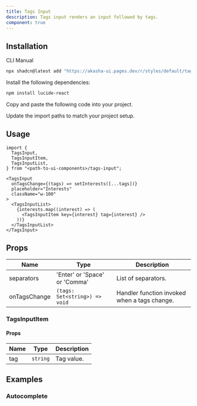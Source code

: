 ```yaml
---
title: Tags Input
description: Tags input renders an input followed by tags.
component: true
---
```


<ComponentPreview name="tags-input-demo" />

## Installation

<Tabs defaultValue="cli">

<TabsList>
  <TabsTrigger value="cli">CLI</TabsTrigger>
  <TabsTrigger value="manual">Manual</TabsTrigger>
</TabsList>
<TabsContent value="cli">

```bash
npx shadcn@latest add "https://akasha-ui.pages.dev/r/styles/default/tags-input.json"
```

</TabsContent>

<TabsContent value="manual">

<Steps>

<Step>Install the following dependencies:</Step>

```bash
npm install lucide-react
```

<Step>Copy and paste the following code into your project.</Step>

<ComponentSource name="tags-input" />

<Step>Update the import paths to match your project setup.</Step>

</Steps>

</TabsContent>

</Tabs>

## Usage

```tsx
import {
  TagsInput,
  TagsInputItem,
  TagsInputList,
} from "<path-to-ui-components>/tags-input";
```

```tsx
<TagsInput
  onTagsChange={(tags) => setInterests([...tags])}
  placeholder="Interests"
  className="w-100"
>
  <TagsInputList>
    {interests.map((interest) => (
      <TagsInputItem key={interest} tag={interest} />
    ))}
  </TagsInputList>
</TagsInput>
```

## Props

| Name         | Type                          | Description                                  |
| ------------ | ----------------------------- | -------------------------------------------- |
| separators   | 'Enter' or 'Space' or 'Comma' | List of separators.                          |
| onTagsChange | `(tags: Set<string>) => void` | Handler function invoked when a tags change. |

### TagsInputItem

#### Props

| Name | Type     | Description |
| ---- | -------- | ----------- |
| tag  | `string` | Tag value.  |

## Examples

### Autocomplete

<ComponentPreview
  name="tags-input-autocomplete"
  description="Tags input with autocomplete "
/>
